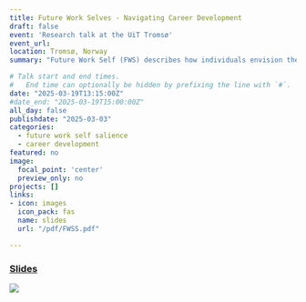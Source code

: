 ```yaml
---
title: Future Work Selves - Navigating Career Development
draft: false
event: 'Research talk at the UiT Tromsø'
event_url: 
location: Tromsø, Norway
summary: "Future Work Self (FWS) describes how individuals envision their future career selves (Strauss et al., 2012). The presented research projects underscore the influence of FWS on shaping individuals' career trajectories, enhancing their adaptability to new technological landscapes, and fostering resilience in educational and professional contexts."

# Talk start and end times.
#   End time can optionally be hidden by prefixing the line with `#`.
date: "2025-03-19T13:15:00Z"
#date_end: "2025-03-19T15:00:00Z"
all_day: false
publishdate: "2025-03-03"
categories:
  - future work self salience
  - career development
featured: no
image:
  focal_point: 'center'
  preview_only: no
projects: []
links:
- icon: images
  icon_pack: fas
  name: slides
  url: "/pdf/FWSS.pdf"

---
```


### [Slides](/pdf/FWSS.pdf) 
![](/img/aicdss.jpg) 
